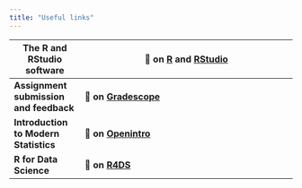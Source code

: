 ```yaml
---
title: "Useful links"
---
```


| **The R and RStudio software**         | **🔗 on [R](https://www.r-project.org/) and [RStudio](https://www.rstudio.com/)**                                                         |
|------------------|------------------------------------------------------|
| **Assignment submission and feedback** | **🔗 on [Gradescope](https://sakai.duke.edu/portal/site/779c3ebe-3b88-4bcc-bd01-1813e8396a23/tool/13b6446a-a6c6-4222-8cfb-c36d1f70802b)** |
| **Introduction to Modern Statistics**  | **🔗 on [Openintro](https://openintro-ims.netlify.app/)**                                                                                 |
| **R for Data Science**                 | **🔗 on [R4DS](https://r4ds.had.co.nz/)**                                                                                                 |
